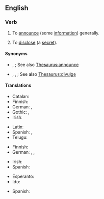 ==English==

===Verb===
{{en-verb|makes known|making known|made known}}

# {{lb|en|transitive}} To [[announce]] (some [[information]]) generally.
#: {{ux|en|The decision was '''made known''' when it appeared on the evening news.}}
# {{lb|en|transitive}} To [[disclose]] (a [[secret]]).
#: {{ux|en|I wouldn't '''make''' this '''known''' to anyone else, if I were you.}}

====Synonyms====
* {{sense|announce}} {{l|en|declare}}, {{l|en|proclaim}}; See also [[Thesaurus:announce]]
* {{sense|disclose}} {{l|en|reveal}}, {{l|en|spill one's guts}}, {{l|en|unfold}}; See also [[Thesaurus:divulge]]

====Translations====
{{trans-top|to announce generally}}
* Catalan: {{t|ca|donar a conèixer}}
* Finnish: {{t+|fi|julkistaa}}
* German: {{t|de|bekanntmachen}}, {{t+|de|verkünden}}
* Gothic: {{t|got|𐌲𐌰𐌺𐌰𐌽𐌽𐌾𐌰𐌽}}, {{t|got|𐌺𐌰𐌽𐌽𐌾𐌰𐌽}}
* Irish: {{t|ga|scaoil}}
{{trans-mid}}
* Latin: {{t+|la|praedicō}}
* Spanish: {{t|es|dar a conocer}}, {{t+|es|anunciar}}
* Telugu: {{t+|te|తెలియజేయు}}
{{trans-bottom}}

{{trans-top|to disclose a secret}}
* Finnish: {{t+|fi|paljastaa}}
* German: {{t+|de|verraten}}, {{t|de|ausplaudern}}, {{t+|de|weitersagen}}
{{trans-mid}}
* Irish: {{t|ga|scaoil}}
* Spanish: {{t+|es|revelar}}
{{trans-bottom}}

{{checktrans-top}}
* Esperanto: {{t-check|eo|konigi}}
* Ido: {{t+check|io|konocigar}}
{{trans-mid}}
* Spanish: {{t+check|es|anunciar}}
{{trans-bottom}}